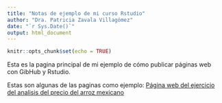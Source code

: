 ```yaml
---
title: "Notas de ejemplo de mi curso Rstudio"
author: "Dra. Patricia Zavala Villagómez"
date: "`r Sys.Date()`"
output: html_document
---
```


```r
knitr::opts_chunk$set(echo = TRUE)
```

Esta es la pagina principal de mi ejemplo de cómo publicar páginas web con GibHub y Rstudio. 

Estas son algunas de las paginas como ejemplo:
[Página web del ejercicio del analisis del precio del arroz mexicano](https://drapatriciazavala.github.io/CursoRB-sico/AnalisisPrecioArrozMx.html)